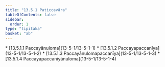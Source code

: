 ```yaml
---
title: "13.5.1 Paṭiccavāra"
tableOfContents: false
sidebar:
  order: 1
type: "tipitaka"
basket: "ab"
---
```



<DynamicBreadcrumb />



<TableOfContents>
* [13.5.1.1 Paccayānuloma](13-5-1/13-5-1-1)
* [13.5.1.2 Paccayapaccanīya](13-5-1/13-5-1-2)
* [13.5.1.3 Paccayānulomapaccanīya](13-5-1/13-5-1-3)
* [13.5.1.4 Paccayapaccanīyānuloma](13-5-1/13-5-1-4)
</TableOfContents>